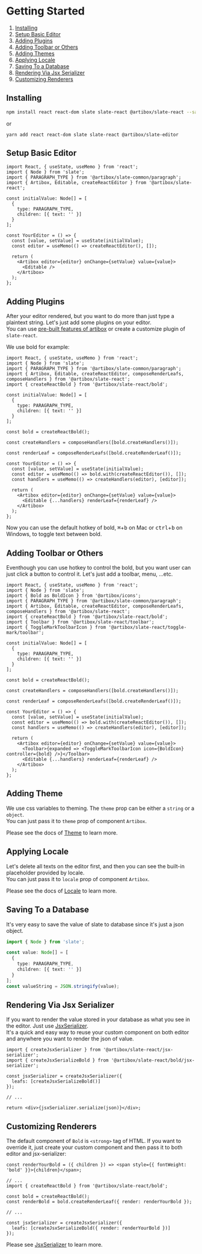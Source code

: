
<Meta title="Docs/Getting Started" />

# Getting Started

1. [Installing](#installing)
1. [Setup Basic Editor](#setup-basic-editor)
1. [Adding Plugins](#adding-plugins)
1. [Adding Toolbar or Others](#adding-toolbar-or-others)
1. [Adding Themes](#adding-theme)
1. [Applying Locale](#applying-locale)
1. [Saving To a Database](#saving-to-a-database)
1. [Rendering Via Jsx Serializer](#rendering-via-jsx-serializer)
1. [Customizing Renderers](#customizing-renderers)

## Installing

```bash
npm install react react-dom slate slate-react @artibox/slate-react --save
```

or

```
yarn add react react-dom slate slate-react @artibox/slate-editor
```

## Setup Basic Editor

```tsx
import React, { useState, useMemo } from 'react';
import { Node } from 'slate';
import { PARAGRAPH_TYPE } from '@artibox/slate-common/paragraph';
import { Artibox, Editable, createReactEditor } from '@artibox/slate-react';

const initialValue: Node[] = [
  {
    type: PARAGRAPH_TYPE,
    children: [{ text: '' }]
  }
];

const YourEditor = () => {
  const [value, setValue] = useState(initialValue);
  const editor = useMemo(() => createReactEditor(), []);

  return (
    <Artibox editor={editor} onChange={setValue} value={value}>
      <Editable />
    </Artibox>
  );
};
```

## Adding Plugins

After your editor rendered, but you want to do more than just type a plaintext string. Let's just add some plugins on your editor.  
You can use [pre-built features of artibox](https://react-artibox.github.io/artibox/?path=/story/docs-intro--page#packages) or create a customize plugin of `slate-react`.

We use bold for example:

```tsx
import React, { useState, useMemo } from 'react';
import { Node } from 'slate';
import { PARAGRAPH_TYPE } from '@artibox/slate-common/paragraph';
import { Artibox, Editable, createReactEditor, composeRenderLeafs, composeHandlers } from '@artibox/slate-react';
import { createReactBold } from '@artibox/slate-react/bold';

const initialValue: Node[] = [
  {
    type: PARAGRAPH_TYPE,
    children: [{ text: '' }]
  }
];

const bold = createReactBold();

const createHandlers = composeHandlers([bold.createHandlers()]);

const renderLeaf = composeRenderLeafs([bold.createRenderLeaf()]);

const YourEditor = () => {
  const [value, setValue] = useState(initialValue);
  const editor = useMemo(() => bold.with(createReactEditor()), []);
  const handlers = useMemo(() => createHandlers(editor), [editor]);

  return (
    <Artibox editor={editor} onChange={setValue} value={value}>
      <Editable {...handlers} renderLeaf={renderLeaf} />
    </Artibox>
  );
};
```

Now you can use the default hotkey of bold, <kbd>⌘</kbd>+<kbd>b</kbd> on Mac or <kbd>ctrl</kbd>+<kbd>b</kbd> on Windows, to toggle text between bold.

## Adding Toolbar or Others

Eventhough you can use hotkey to control the bold, but you want user can just click a button to control it. Let's just add a toolbar, menu, ...etc.

```tsx
import React, { useState, useMemo } from 'react';
import { Node } from 'slate';
import { Bold as BoldIcon } from '@artibox/icons';
import { PARAGRAPH_TYPE } from '@artibox/slate-common/paragraph';
import { Artibox, Editable, createReactEditor, composeRenderLeafs, composeHandlers } from '@artibox/slate-react';
import { createReactBold } from '@artibox/slate-react/bold';
import { Toolbar } from '@artibox/slate-react/toolbar';
import { ToggleMarkToolbarIcon } from '@artibox/slate-react/toggle-mark/toolbar';

const initialValue: Node[] = [
  {
    type: PARAGRAPH_TYPE,
    children: [{ text: '' }]
  }
];

const bold = createReactBold();

const createHandlers = composeHandlers([bold.createHandlers()]);

const renderLeaf = composeRenderLeafs([bold.createRenderLeaf()]);

const YourEditor = () => {
  const [value, setValue] = useState(initialValue);
  const editor = useMemo(() => bold.with(createReactEditor()), []);
  const handlers = useMemo(() => createHandlers(editor), [editor]);

  return (
    <Artibox editor={editor} onChange={setValue} value={value}>
      <Toolbar>{expanded => <ToggleMarkToolbarIcon icon={BoldIcon} controller={bold} />}</Toolbar>
      <Editable {...handlers} renderLeaf={renderLeaf} />
    </Artibox>
  );
};
```

## Adding Theme

We use css variables to theming. The `theme` prop can be either a `string` or a `object`.  
You can just pass it to `theme` prop of component `Artibox`.

Please see the docs of [Theme](https://react-artibox.github.io/artibox/?path=/story/docs-theme--page) to learn more.

## Applying Locale

Let's delete all texts on the editor first, and then you can see the built-in placeholder provided by locale.  
You can just pass it to `locale` prop of component `Artibox`.

Please see the docs of [Locale](https://react-artibox.github.io/artibox/?path=/story/docs-locale--page) to learn more.

## Saving To a Database

It's very easy to save the value of slate to database since it's just a json object.

```ts
import { Node } from 'slate';

const value: Node[] = [
  {
    type: PARAGRAPH_TYPE,
    children: [{ text: '' }]
  }
];
const valueString = JSON.stringify(value);
```

## Rendering Via Jsx Serializer

If you want to render the value stored in your database as what you see in the editor. Just use [JsxSerializer](https://react-artibox.github.io/artibox).  
It's a quick and easy way to reuse your custom component on both editor and anywhere you want to render the json of value.

```tsx
import { createJsxSerializer } from '@artibox/slate-react/jsx-serializer';
import { createJsxSerializeBold } from '@artibox/slate-react/bold/jsx-serializer';

const jsxSerializer = createJsxSerializer({
  leafs: [createJsxSerializeBold()]
});

// ...

return <div>{jsxSerializer.serialize(json)}</div>;
```

## Customizing Renderers

The default component of `Bold` is `<strong>` tag of HTML. If you want to override it, just create your custom component and then pass it to both editor and jsx-serializer:

```tsx
const renderYourBold = ({ children }) => <span style={{ fontWeight: 'bold' }}>{children}</span>;

// ...
import { createReactBold } from '@artibox/slate-react/bold';

const bold = createReactBold();
const renderBold = bold.createRenderLeaf({ render: renderYourBold });

// ...

const jsxSerializer = createJsxSerializer({
  leafs: [createJsxSerializeBold({ render: renderYourBold })]
});
```

Please see [JsxSerializer](https://react-artibox.github.io/artibox) to learn more.
